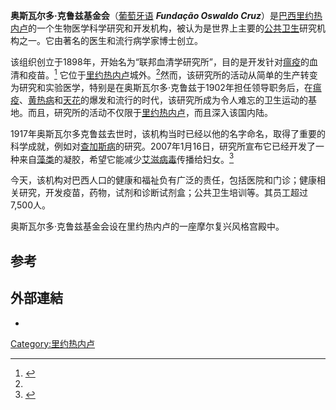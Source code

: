 {{Coord|22|52|29.57|S|43|14|43.58|W|display=title}}
{{Infobox building
|name          = 奥斯瓦尔多·克鲁兹基金会
|caption       = 奥斯瓦尔多·克鲁兹基金会
|native_name   = Fundação Oswaldo Cruz
|image         = Manguinhos_fiocruz2.jpg
|imagesize     = 300
|established   = 1898年
|location      = {{BRA}}[[里约热内卢|里约热内卢]]
|type          = 
|collection    =
|visitors      =
|director      = 
|curator       = 
|website       =
}}
'''奥斯瓦尔多·克鲁兹基金会'''（[[葡萄牙语|葡萄牙语]] '''''Fundação Oswaldo Cruz'''''）是[[巴西|巴西]][[里约热内卢|里约热内卢]]的一个生物医学科学研究和开发机构，被认为是世界上主要的[[公共卫生|公共卫生]]研究机构之一。它由著名的医生和流行病学家{{le|奥斯瓦尔多·克鲁兹|Oswaldo Cruz}}博士创立。

该组织创立于1898年，开始名为“联邦血清学研究所”，目的是开发针对[[瘟疫|瘟疫]]的血清和疫苗。<ref name="history">{{cite web |url=http://www.cpqrr.fiocruz.br/pg/en/about-us/history/ |title=History of Fiocruz Minas – Centro de Pesquisas René Rachou |accessdate=2016-02-03 |archive-date=2019-01-26 |archive-url=https://web.archive.org/web/20190126134638/http://www.cpqrr.fiocruz.br/pg/en/about-us/history/ |dead-url=no }}</ref> 它位于[[里约热内卢|里约热内卢]]城外。<ref name="history"/>然而，该研究所的活动从简单的生产转变为研究和实验医学，特别是在奥斯瓦尔多·克鲁兹于1902年担任领导职务后，在[[瘟疫|瘟疫]]、[[黄热病|黄热病]]和[[天花|天花]]的爆发和流行的时代，该研究所成为令人难忘的卫生运动的基地。而且，研究所的活动不仅限于[[里约热内卢|里约热内卢]]，而且深入该国内陆。

1917年奥斯瓦尔多克鲁兹去世时，该机构当时已经以他的名字命名，取得了重要的科学成就，例如对[[查加斯病|查加斯病]]的研究。2007年1月16日，研究所宣布它已经开发了一种来自[[藻类|藻类]]的凝胶，希望它能减少[[艾滋病毒|艾滋病毒]]传播给妇女。<ref>{{cite web |url=http://news.bbc.co.uk/2/hi/health/6266527.stm |title=Algae gel to combat HIV infection |work=BBC News |date=2007-01-16 |accessdate=2010-01-05 |archive-date=2018-09-21 |archive-url=https://web.archive.org/web/20180921153448/http://news.bbc.co.uk/2/hi/health/6266527.stm |dead-url=no }}</ref>

今天，该机构对巴西人口的健康和福祉负有广泛的责任，包括医院和门诊；健康相关研究，开发疫苗，药物，试剂和诊断试剂盒；公共卫生培训等。其员工超过7,500人。

奥斯瓦尔多·克鲁兹基金会设在里约热内卢的一座摩尔复兴风格宫殿中。

==参考==
{{reflist}}
==外部連結==
* {{official website|http://www.fiocruz.br}}

[[Category:里约热内卢|Category:里约热内卢]]